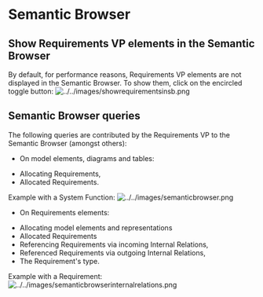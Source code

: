 = Semantic Browser =

== Show Requirements VP elements in the Semantic Browser ==
By default, for performance reasons, Requirements VP elements are not displayed in the Semantic Browser.
To show them, click on the encircled toggle button:
[[Image:../../images/showrequirementsinsb.png]]
== Semantic Browser queries ==
The following queries are contributed by the Requirements VP to the Semantic Browser (amongst others):

* On model elements, diagrams and tables:

* Allocating Requirements,
* Allocated Requirements.


Example with a System Function:
[[Image:../../images/semanticbrowser.png]]
* On Requirements elements:

* Allocating model elements and representations
* Allocated Requirements
* Referencing Requirements via incoming Internal Relations,
* Referenced Requirements via outgoing Internal Relations,
* The Requirement's type.


Example with a Requirement:
[[Image:../../images/semanticbrowserinternalrelations.png]]
